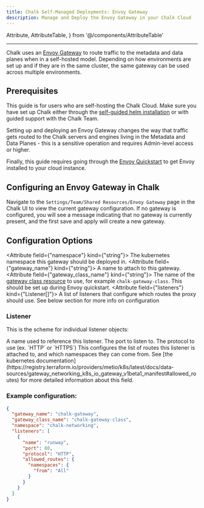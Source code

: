 ```yaml
---
title: Chalk Self-Managed Deployments: Envoy Gateway
description: Manage and Deploy the Envoy Gateway in your Chalk Cloud
---
```


Attribute,
AttributeTable,
} from '@/components/AttributeTable'

---

Chalk uses an [Envoy Gateway](https://gateway.envoyproxy.io/docs/) to route traffic to the metadata and data planes
when in a self-hosted model. Depending on how environments are set up and if they are in the same cluster,
the same gateway can be used across multiple environments.

## Prerequisites

This guide is for users who are self-hosting the Chalk Cloud. Make sure you have set up Chalk either through the
[self-guided helm installation](https://docs.chalk.ai/docs/helm-installation) or with guided support with the
Chalk Team.

Setting up and deploying an Envoy Gateway changes the way that traffic gets routed to the Chalk servers and engines
living in the Metadata and Data Planes - this is a sensitive operation and requires Admin-level access or higher.

Finally, this guide requires going through the [Envoy Quickstart](https://gateway.envoyproxy.io/docs/tasks/quickstart/)
to get Envoy installed to your cloud instance.


## Configuring an Envoy Gateway in Chalk

Navigate to the `Settings/Team/Shared Resources/Envoy Gateway` page in the Chalk UI
to view the current gateway configuration. If no gateway is configured,
you will see a message indicating that no gateway is currently present, and the
first save and apply will create a new gateway.


## Configuration Options

<AttributeTable>

  <Attribute field={"namespace"} kind={"string"}>
    The kubernetes namespace this gateway should be deployed in.
  </Attribute>
  <Attribute field={"gateway_name"} kind={"string"}>
    A name to attach to this gateway.
  </Attribute>
  <Attribute field={"gateway_class_name"} kind={"string"}>
    The name of the  [gateway class resource](https://gateway-api.sigs.k8s.io/api-types/gatewayclass/) to use,
    for example `chalk-gateway-class`. This should be set up during Envoy quickstart.
  </Attribute>
  <Attribute field={"listeners"} kind={"Listener[]"}>
    A list of listeners that configure which routes the proxy should use. See below section for more info on configuration
  </Attribute>
</AttributeTable>

### Listener

This is the scheme for individual listener objects:

<AttributeTable>
  <Attribute field={"name"} kind={"string"}>
    A name used to reference this listener.
  </Attribute>
  <Attribute field={"port"} kind={"int"}>
    The port to listen to.
  </Attribute>
  <Attribute field={"protocol"} kind={"string"}>
    The protocol to use (ex. `HTTP` or `HTTPS`)
  </Attribute>
  <Attribute field={"allowed_routes"} kind={"Listener[]"}>
    This configures the list of routes this listener is attached to, and which namespaces they can come from.
    See [the kubernetes documentation](https://registry.terraform.io/providers/metio/k8s/latest/docs/data-sources/gateway_networking_k8s_io_gateway_v1beta1_manifest#allowed_routes)
    for more detailed information about this field.
  </Attribute>
</AttributeTable>

### Example configuration:

```json
{
  "gateway_name": "chalk-gateway",
  "gateway_class_name": "chalk-gateway-class",
  "namespace": "chalk-networking",
  "listeners": [
    {
      "name": "runway",
      "port": 80,
      "protocol": "HTTP",
      "allowed_routes": {
        "namespaces": {
          "from": "All"
        }
      }
    }
  ]
}
```